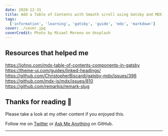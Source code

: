 ```yaml
---
date: 2020-12-31
title: Add a Table of Contents with Smooth scroll using Gatsby and MDX
tags:
  ['information', 'learning', 'gatsby', 'guide', 'mdx', 'markdown']
cover: ./cover.jpg
coverCredit: Photo by Misael Moreno on Unsplash
---
```


## Resources that helped me

https://johno.com/mdx-table-of-contents-components-in-gatsby
https://theme-ui.com/guides/linked-headings/
https://github.com/ChristopherBiscardi/gatsby-mdx/issues/396
https://github.com/mdx-js/mdx/issues/810
https://github.com/remarkjs/remark-slug

## Thanks for reading 🙏

Please take a look at my other content if you enjoyed this.

Follow me on [Twitter] or [Ask Me Anything] on GitHub.

---

<!-- Links -->

[twitter]: https://twitter.com/spences10
[ask me anything]: https://github.com/spences10/ama
